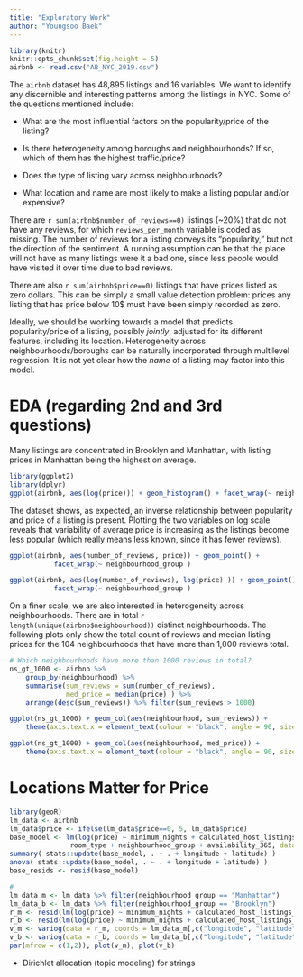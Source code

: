 ```yaml
---
title: "Exploratory Work"
author: "Youngsoo Baek"
---
```


```r
library(knitr)
knitr::opts_chunk$set(fig.height = 5)
airbnb <- read.csv("AB_NYC_2019.csv")
```

The `airbnb` dataset has 48,895 listings and 16 variables. We want to identify any discernible and interesting patterns among the listings in NYC. Some of the questions mentioned include:

  * What are the most influential factors on the popularity/price of the listing?
  
  * Is there heterogeneity among boroughs and neighbourhoods? If so, which of them has the highest traffic/price?
  
  * Does the type of listing vary across neighbourhoods?
  
  * What location and name are most likely to make a listing popular and/or expensive?

There are `r sum(airbnb$number_of_reviews==0)` listings (~20\%) that do not have any reviews, for which `reviews_per_month` variable is coded as missing. The number of reviews for a listing conveys its "popularity," but not the direction of the sentiment. A running assumption can be that the place will not have as many listings were it a bad one, since less people would have visited it over time due to bad reviews. 

There are also `r sum(airbnb$price==0)` listings that have prices listed as zero dollars. This can be simply a small value detection problem: prices any listing that has price below 10\$ must have been simply recorded as zero.

Ideally, we should be working towards a model that predicts popularity/price of a listing, possibly *jointly*, adjusted for its different features, including its location. Heterogeneity across neighbourhoods/boroughs can be naturally incorporated through multilevel regression. It is not yet clear how the *name* of a listing may factor into this model.

# EDA (regarding 2nd and 3rd questions)
Many listings are concentrated in Brooklyn and Manhattan, with listing prices in Manhattan being the highest on average.

```r
library(ggplot2)
library(dplyr)
ggplot(airbnb, aes(log(price))) + geom_histogram() + facet_wrap(~ neighbourhood_group )
```

The dataset shows, as expected, an inverse relationship between popularity and price of a listing is present. Plotting the two variables on log scale reveals that variability of average price is increasing as the listings become less popular (which really means less known, since it has fewer reviews).

```r
ggplot(airbnb, aes(number_of_reviews, price)) + geom_point() + 
           facet_wrap(~ neighbourhood_group )

ggplot(airbnb, aes(log(number_of_reviews), log(price) )) + geom_point() + 
           facet_wrap(~ neighbourhood_group )
```

On a finer scale, we are also interested in heterogeneity across neighbourhoods. There are in total `r length(unique(airbnb$neighbourhood))` distinct neighbourhoods. The following plots only show the total count of reviews and median listing prices for the 104 neighbourhoods that have more than 1,000 reviews total. 

```r
# Which neighbourhoods have more than 1000 reviews in total?
ns_gt_1000 <- airbnb %>% 
    group_by(neighbourhood) %>% 
    summarise(sum_reviews = sum(number_of_reviews), 
              med_price = median(price) ) %>% 
    arrange(desc(sum_reviews)) %>% filter(sum_reviews > 1000)

ggplot(ns_gt_1000) + geom_col(aes(neighbourhood, sum_reviews)) + 
    theme(axis.text.x = element_text(colour = "black", angle = 90, size = 7))

ggplot(ns_gt_1000) + geom_col(aes(neighbourhood, med_price)) + 
    theme(axis.text.x = element_text(colour = "black", angle = 90, size = 7))
```

# Locations Matter for Price

```r
library(geoR)
lm_data <- airbnb
lm_data$price <- ifelse(lm_data$price==0, 5, lm_data$price)
base_model <- lm(log(price) ~ minimum_nights + calculated_host_listings_count + 
               room_type + neighbourhood_group + availability_365, data = lm_data)
summary( stats::update(base_model, . ~ . + longitude + latitude) )
anova( stats::update(base_model, . ~ . + longitude + latitude) )
base_resids <- resid(base_model)

#
lm_data_m <- lm_data %>% filter(neighbourhood_group == "Manhattan")
lm_data_b <- lm_data %>% filter(neighbourhood_group == "Brooklyn")
r_m <- resid(lm(log(price) ~ minimum_nights + calculated_host_listings_count + room_type, data = lm_data_m))
r_b <- resid(lm(log(price) ~ minimum_nights + calculated_host_listings_count + room_type, data = lm_data_b))
v_m <- variog(data = r_m, coords = lm_data_m[,c("longitude", "latitude")])
v_b <- variog(data = r_b, coords = lm_data_b[,c("longitude", "latitude")])
par(mfrow = c(1,2)); plot(v_m); plot(v_b)
```

  - Dirichlet allocation (topic modeling) for strings
  
  